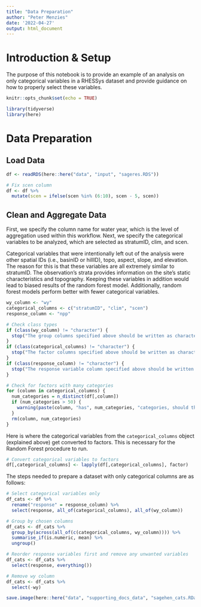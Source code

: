 ```yaml
---
title: "Data Preparation"
author: "Peter Menzies"
date: '2022-04-27'
output: html_document
---
```


# Introduction & Setup

The purpose of this notebook is to provide an example of an analysis on only categorical variables in a RHESSys dataset and provide guidance on how to properly select these variables.

```r
knitr::opts_chunk$set(echo = TRUE)

library(tidyverse)
library(here)
```

# Data Preparation

## Load Data

```r
df <- readRDS(here::here("data", "input", "sageres.RDS")) 

# Fix scen column
df <- df %>% 
  mutate(scen = ifelse(scen %in% (6:10), scen - 5, scen))
```

## Clean and Aggregate Data

First, we specify the column name for water year, which is the level of aggregation used within this workflow. Next, we specify the categorical variables to be analyzed, which are selected as stratumID, clim, and scen.

Categorical variables that were intentionally left out of the analysis were other spatial IDs (i.e., basinID or hillID), topo, aspect, slope, and elevation. The reason for this is that these variables are all extremely similar to stratumID. The observation's strata provides information on the site's static characteristics and topography. Keeping these variables in addition would lead to biased results of the random forest model. Additionally, random forest models perform better with fewer categorical variables.

```r
wy_column <- "wy"
categorical_columns <- c("stratumID", "clim", "scen")
response_column <- "npp"
```

```r
# Check class types
if (class(wy_column) != "character") {
  stop("The group columns specified above should be written as characters.")
}
if (class(categorical_columns) != "character") {
  stop("The factor columns specified above should be written as characters.")
}
if (class(response_column) != "character") {
  stop("The response variable column specified above should be written as a character.")
}

# Check for factors with many categories
for (column in categorical_columns) {
  num_categories = n_distinct(df[,column])
  if (num_categories > 50) {
    warning(paste(column, "has", num_categories, "categories, should this column be numeric?"))
  }
  rm(column, num_categories)
}
```

Here is where the categorical variables from the `categorical_columns` object (explained above) get converted to factors. This is necessary for the Random Forest procedure to run. 

```r
# Convert categorical variables to factors
df[,categorical_columns] <- lapply(df[,categorical_columns], factor)

```

The steps needed to prepare a dataset with only categorical columns are as follows:

```r
# Select categorical variables only
df_cats <- df %>%
  rename("response" = response_column) %>% 
  select(response, all_of(categorical_columns), all_of(wy_column))

# Group by chosen columns
df_cats <- df_cats %>%   
  group_by(across(all_of(c(categorical_columns, wy_column)))) %>%  
  summarise_if(is.numeric, mean) %>% 
  ungroup()

# Reorder response variables first and remove any unwanted variables
df_cats <- df_cats %>% 
  select(response, everything())

# Remove wy column
df_cats <- df_cats %>% 
  select(-wy)
```

```r
save.image(here::here("data", "supporting_docs_data", "sagehen_cats.RData"))
```


